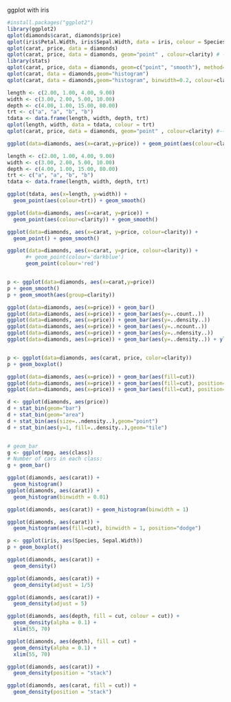 ggplot with iris
```r
#install.packages("ggplot2")
library(ggplot2)
qplot(diamonds$carat, diamonds$price)
qplot(iris$Petal.Width, iris$Sepal.Width, data = iris, colour = Species)
qplot(carat, price, data = diamonds)
qplot(carat, price, data = diamonds, geom="point" , colour=clarity) # -- (1)
library(stats)
qplot(carat, price, data = diamonds, geom=c("point", "smooth"), method=lm)
qplot(carat, data = diamonds,geom="histogram")
qplot(carat, data = diamonds,geom="histogram", binwidth=0.2, colour=clarity)

length <- c(2.00, 1.00, 4.00, 9.00)
width <- c(3.00, 2.00, 5.00, 10.00)
depth <- c(4.00, 1.00, 15.00, 80.00)
trt <- c("a", "a", "b", "b")
tdata <- data.frame(length, width, depth, trt)
qplot(length, width, data = tdata, colour = trt)
qplot(carat, price, data = diamonds, geom="point" , colour=clarity) #--(1)

ggplot(data=diamonds, aes(x=carat,y=price)) + geom_point(aes(colour=clarity))#--(2)

length <- c(2.00, 1.00, 4.00, 9.00)
width <- c(3.00, 2.00, 5.00, 10.00)
depth <- c(4.00, 1.00, 15.00, 80.00)
trt <- c("a", "a", "b", "b")
tdata <- data.frame(length, width, depth, trt)

ggplot(tdata, aes(x=length, y=width)) +
  geom_point(aes(colour=trt)) + geom_smooth()

ggplot(data=diamonds, aes(x=carat, y=price)) +
  geom_point(aes(colour=clarity)) + geom_smooth()

ggplot(data=diamonds, aes(x=carat, y=price, colour=clarity)) +
  geom_point() + geom_smooth()

ggplot(data=diamonds, aes(x=carat, y=price, colour=clarity)) + 
      #+ geom_point(colour='darkblue')
      geom_point(colour='red')


p <- ggplot(data=diamonds, aes(x=carat,y=price))
p + geom_smooth() 
p + geom_smooth(aes(group=clarity)) 

ggplot(data=diamonds, aes(x=price)) + geom_bar()
ggplot(data=diamonds, aes(x=price)) + geom_bar(aes(y=..count..)) 
ggplot(data=diamonds, aes(x=price)) + geom_bar(aes(y=..density..))
ggplot(data=diamonds, aes(x=price)) + geom_bar(aes(y=..ncount..))
ggplot(data=diamonds, aes(x=price)) + geom_bar(aes(y=..ndensity..))
ggplot(data=diamonds, aes(x=price)) + geom_bar(aes(y=..density..)) + ylab("?е?")


p <- ggplot(data=diamonds, aes(carat, price, color=clarity))
p + geom_boxplot()

ggplot(data=diamonds, aes(x=price)) + geom_bar(aes(fill=cut))
ggplot(data=diamonds, aes(x=price)) + geom_bar(aes(fill=cut), position="dodge")
ggplot(data=diamonds, aes(x=price)) + geom_bar(aes(fill=cut), position="fill")

d <- ggplot(diamonds, aes(price))
d + stat_bin(geom="bar")
d + stat_bin(geom="area")
d + stat_bin(aes(size=..ndensity..),geom="point")
d + stat_bin(aes(y=1, fill=..density..),geom="tile")


# geom_bar
g <- ggplot(mpg, aes(class))
# Number of cars in each class:
g + geom_bar()

ggplot(diamonds, aes(carat)) +
  geom_histogram()
ggplot(diamonds, aes(carat)) +
  geom_histogram(binwidth = 0.01)

ggplot(diamonds, aes(carat)) + geom_histogram(binwidth = 1)

ggplot(diamonds, aes(carat)) + 
  geom_histogram(aes(fill=cut), binwidth = 1, position="dodge")

p <- ggplot(iris, aes(Species, Sepal.Width))
p + geom_boxplot()

ggplot(diamonds, aes(carat)) +
  geom_density()

ggplot(diamonds, aes(carat)) +
  geom_density(adjust = 1/5)

ggplot(diamonds, aes(carat)) +
  geom_density(adjust = 5)

ggplot(diamonds, aes(depth, fill = cut, colour = cut)) +
  geom_density(alpha = 0.1) +
  xlim(55, 70)

ggplot(diamonds, aes(depth), fill = cut) +
  geom_density(alpha = 0.1) +
  xlim(55, 70)

ggplot(diamonds, aes(carat)) +
  geom_density(position = "stack")

ggplot(diamonds, aes(carat, fill = cut)) +
  geom_density(position = "stack")
```

